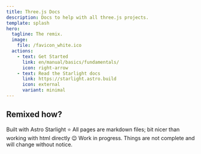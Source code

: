 ```yaml
---
title: Three.js Docs
description: Docs to help with all three.js projects.
template: splash
hero:
  tagline: The remix.
  image:
    file: /favicon_white.ico
  actions:
    - text: Get Started
      link: en/manual/basics/fundamentals/
      icon: right-arrow
    - text: Read the Starlight docs
      link: https://starlight.astro.build
      icon: external
      variant: minimal
---
```



## Remixed how?

<CardGrid stagger>
  <Card title="Starlight" icon="pencil">
    Built with Astro Starlight ⭐ All pages are markdown files; bit nicer than
    working with html directly 😉
  </Card>
  <Card title="W.I.P" icon="warning">
    Work in progress. Things are not complete and will change without notice.
  </Card>
</CardGrid

>
